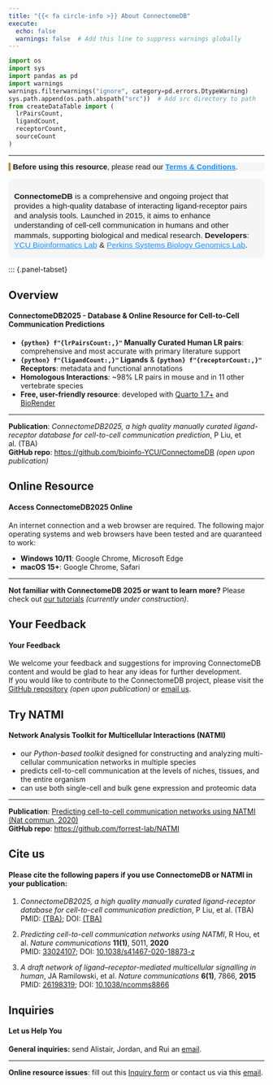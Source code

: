 ```yaml
---
title: "{{< fa circle-info >}} About ConnectomeDB"
execute:
  echo: false
  warnings: false  # Add this line to suppress warnings globally
---
```


```python
import os
import sys
import pandas as pd
import warnings
warnings.filterwarnings("ignore", category=pd.errors.DtypeWarning)
sys.path.append(os.path.abspath("src"))  # Add src directory to path
from createDataTable import (
  lrPairsCount,
  ligandCount,
  receptorCount,
  sourceCount
)
```

<hr>

<div style="border-left: 4px solid #C28840; background-color: #F5F5F5; padding: 0px 0.3em; margin: 1em 0; font-family: Arial, sans-serif; font-size: 105%;">
  <span class="half-break"></span>
  <strong>Before using this resource</strong>, please read our 
  <a href="https://comp.med.yokohama-cu.ac.jp/collab/connectomeDB/policy.html" target="_blank" style="color: #1E90FF; text-decoration: underline; font-weight: bold;">Terms &amp; Conditions</a>.
  <span class="half-break"></span>
</div>

<div style="border: 1.5px solid #F5F5F5; border-radius: 10px; padding: 8px 10px 0px 10px; background-color: #F5F5F5; font-family: Arial, sans-serif; font-size: 110%; width: 100%; box-sizing: border-box; margin: 0; line-height: 1.25;">
  <strong>ConnectomeDB</strong> is a comprehensive and ongoing project that provides a high-quality database of interacting ligand-receptor pairs and analysis tools. Launched in 2015, it aims to enhance understanding of cell-cell communication in humans and other mammals, supporting biological and medical research.<span class="half-break"></span>
  <strong>Developers</strong>: 
  <a href="https://www-user.yokohama-cu.ac.jp/~bioinfo/hp/" target="_blank" style="color:#1E90FF; text-decoration:underline;">YCU Bioinformatics Lab</a>
    &amp; 
  <a href="https://perkins.org.au/research/labs/cancer-program/systems-biology-and-genomics-overview/" target="_blank" style="color:#1E90FF; text-decoration:underline;">Perkins Systems Biology Genomics Lab</a>.
</div>

<span class="half-break"></span>

::: {.panel-tabset}

## **Overview**

#### **ConnectomeDB2025 - Database & Online Resource for Cell-to-Cell Communication Predictions**
<span class="half-break"></span>

- **`{python} f"{lrPairsCount:,}"`  Manually Curated Human LR pairs**: comprehensive and most accurate with primary literature support\
- **`{python} f"{ligandCount:,}"` Ligands** & **`{python} f"{receptorCount:,}"` Receptors**: metadata and functional annotations\
- **Homologous Interactions**: ~98% LR pairs in mouse and in 11 other vertebrate species\
 - **Free, user-friendly resource**: developed with <a href='https://quarto.org/' target='_blank'>Quarto 1.7+</a> and <a href='https://www.biorender.com/' target='_blank'> BioRender</a> 

<hr>

<span class="half-break"></span>
**Publication**: *ConnectomeDB2025, a high quality manually curated ligand-receptor database for cell-to-cell communication prediction*, P Liu, et al. (TBA)\
**GitHub repo**: <https://github.com/bioinfo-YCU/ConnectomeDB> *(open upon publication)*

## **Online Resource**

#### **Access ConnectomeDB2025 Online**
<span class="half-break"></span>

An internet connection and a web browser are required. The following major operating systems and web browsers have been tested and are quaranteed to work:

- **Windows 10/11**: Google Chrome, Microsoft Edge
- **macOS 15+**: Google Chrome, Safari

<hr>

<span class="half-break"></span>
**Not familiar with ConnectomeDB 2025 or want to learn more?** Please check out [our tutorials](tutorials.qmd) *(currently under construction)*.

## **Your Feedback**

#### **Your Feedback**
<span class="half-break"></span>

We welcome your feedback and suggestions for improving ConnectomeDB content and would be glad to hear any ideas for further development.  
If you would like to contribute to the ConnectomeDB project, please visit the [GitHub repository](https://github.com/bioinfo-YCU/ConnectomeDB) *(open upon publication)* or [email us](mailto:alistair.forrest@gmail.com; jordanr@yokohama-cu.ac.jp; rui.hou@research.uwa.edu.au).

## **Try NATMI**

#### **Network Analysis Toolkit for Multicellular Interactions (NATMI)**
<span class="half-break"></span>

- our *Python-based toolkit* designed for constructing and analyzing multi-cellular communication networks in multiple species
- predicts cell-to-cell communication at the levels of niches, tissues, and the entire organism
- can use both single-cell and bulk gene expression and proteomic data

<hr>

<span class="half-break"></span>

**Publication**: [Predicting cell-to-cell communication networks using NATMI (Nat commun, 2020)](https://doi.org/10.1038/s41467-020-18873-z)   
**GitHub repo**: <https://github.com/forrest-lab/NATMI> 

## **Cite us**
<span class="half-break"></span>

#### **Please cite the following papers if you use ConnectomeDB or NATMI in your publication:**
<span class="half-break"></span>

1. *ConnectomeDB2025, a high quality manually curated ligand-receptor database for cell-to-cell communication prediction*, P Liu, et al. (TBA)\
PMID: [(TBA)](); DOI: [(TBA)]()

2. *Predicting cell-to-cell communication networks using NATMI*, R Hou, et al. *Nature communications* **11(1)**, 5011, **2020**\
PMID: [33024107](https://pubmed.ncbi.nlm.nih.gov/33024107/); DOI: [10.1038/s41467-020-18873-z](https://www.nature.com/articles/s41467-020-18873-z)

3. *A draft network of ligand–receptor-mediated multicellular signalling in human*, JA Ramilowski, et al. *Nature communications* **6(1)**, 7866, **2015**\
PMID: [26198319](https://pubmed.ncbi.nlm.nih.gov/26198319/); DOI: [10.1038/ncomms8866](https://doi.org/10.1038/ncomms8866)


## **Inquiries**

#### **Let us Help You**
<span class="half-break"></span>

**General inquiries:** send Alistair, Jordan, and Rui an [email](mailto:alistair.forrest@gmail.com; jordanr@yokohama-cu.ac.jp; rui.hou@research.uwa.edu.au).

<hr>

**Online resource issues**: fill out this [Inquiry form](https://forms.gle/m7k5vygRPdTRdaTh6) or contact us via this [email](mailto:bioinfo@yokohama-cu.ac.jp; alistair.forrest@gmail.com).  
